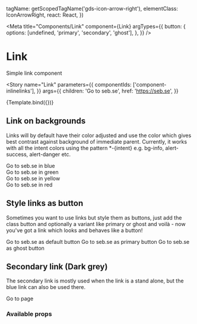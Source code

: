 
  tagName: getScopedTagName('gds-icon-arrow-right'),
  elementClass: IconArrowRight,
  react: React,
})


<Meta
  title="Components/Link"
  component={Link}
  argTypes={{
    button: {
      options: [undefined, 'primary', 'secondary', 'ghost'],
    },
  }}
/>

# Link

Simple link component

<Story
  name="Link"
  parameters={{
    componentIds: ['component-inlinelinks'],
  }}
  args={{
    children: 'Go to seb.se',
    href: 'https://seb.se',
  }}
>
  {Template.bind({})}
</Story>

## Link on backgrounds

Links will by default have their color adjusted and use the color which gives best contrast against background of immediate parent.
Currently, it works with all the intent colors using the pattern \*-\{intent\} e.g. bg-info, alert-success, alert-danger etc.

<Canvas>
  <div>
    <div className="bg-info p-4 my-4">
      <Link href="https://seb.se" className="bg-info">
        Go to seb.se in blue
      </Link>
    </div>
    <div className="bg-success p-4 my-4">
      <Link href="https://seb.se">Go to seb.se in green</Link>
    </div>
    <div className="bg-warning p-4 my-4">
      <Link href="https://seb.se">Go to seb.se in yellow</Link>
    </div>
    <div className="bg-danger p-4 my-4">
      <Link href="https://seb.se">Go to seb.se in red</Link>
    </div>
  </div>
</Canvas>

## Style links as button

Sometimes you want to use links but style them as buttons, just add the class button and optionally a variant like primary or ghost and voilà -
now you've got a link which looks and behaves like a button!

<Canvas>
  <Link button href="https://seb.se">
    Go to seb.se as default button
  </Link>
  <Link button="primary" href="https://seb.se">
    Go to seb.se as primary button
  </Link>
  <Link button="ghost" href="https://seb.se">
    Go to seb.se as ghost button
  </Link>
</Canvas>

## Secondary link (Dark grey)

The secondary link is mostly used when the link is a stand alone, but the blue link can also be used there.

<Canvas>
  <Link secondary href="#">
    Go to page
    <GdsIconArrowRight></GdsIconArrowRight>
  </Link>
</Canvas>

### Available props

<ArgsTable of={Link} />
